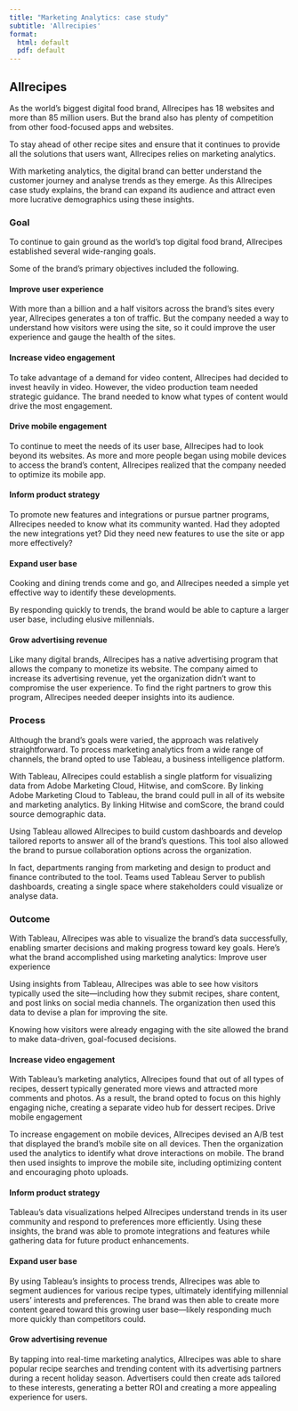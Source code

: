 ```yaml
---
title: "Marketing Analytics: case study"
subtitle: 'Allrecipies'
format: 
  html: default
  pdf: default
---
```


## Allrecipes

As the world's biggest digital food brand, Allrecipes has 18 websites and more than 85 million users.
But the brand also has plenty of competition from other food-focused apps and websites.

To stay ahead of other recipe sites and ensure that it continues to provide all the solutions that users want, Allrecipes relies on marketing analytics.

With marketing analytics, the digital brand can better understand the customer journey and analyse trends as they emerge.
As this Allrecipes case study explains, the brand can expand its audience and attract even more lucrative demographics using these insights.

### Goal

To continue to gain ground as the world's top digital food brand, Allrecipes established several wide-ranging goals.

Some of the brand's primary objectives included the following.

#### Improve user experience

With more than a billion and a half visitors across the brand's sites every year, Allrecipes generates a ton of traffic.
But the company needed a way to understand how visitors were using the site, so it could improve the user experience and gauge the health of the sites.

#### Increase video engagement

To take advantage of a demand for video content, Allrecipes had decided to invest heavily in video.
However, the video production team needed strategic guidance.
The brand needed to know what types of content would drive the most engagement.

#### Drive mobile engagement

To continue to meet the needs of its user base, Allrecipes had to look beyond its websites.
As more and more people began using mobile devices to access the brand's content, Allrecipes realized that the company needed to optimize its mobile app.

#### Inform product strategy

To promote new features and integrations or pursue partner programs, Allrecipes needed to know what its community wanted.
Had they adopted the new integrations yet?
Did they need new features to use the site or app more effectively?

#### Expand user base

Cooking and dining trends come and go, and Allrecipes needed a simple yet effective way to identify these developments.

By responding quickly to trends, the brand would be able to capture a larger user base, including elusive millennials.

#### Grow advertising revenue

Like many digital brands, Allrecipes has a native advertising program that allows the company to monetize its website.
The company aimed to increase its advertising revenue, yet the organization didn't want to compromise the user experience.
To find the right partners to grow this program, Allrecipes needed deeper insights into its audience.

### Process

Although the brand's goals were varied, the approach was relatively straightforward.
To process marketing analytics from a wide range of channels, the brand opted to use Tableau, a business intelligence platform.

With Tableau, Allrecipes could establish a single platform for visualizing data from Adobe Marketing Cloud, Hitwise, and comScore.
By linking Adobe Marketing Cloud to Tableau, the brand could pull in all of its website and marketing analytics.
By linking Hitwise and comScore, the brand could source demographic data.

Using Tableau allowed Allrecipes to build custom dashboards and develop tailored reports to answer all of the brand's questions.
This tool also allowed the brand to pursue collaboration options across the organization.

In fact, departments ranging from marketing and design to product and finance contributed to the tool.
Teams used Tableau Server to publish dashboards, creating a single space where stakeholders could visualize or analyse data.

### Outcome

With Tableau, Allrecipes was able to visualize the brand's data successfully, enabling smarter decisions and making progress toward key goals.
Here's what the brand accomplished using marketing analytics: Improve user experience

Using insights from Tableau, Allrecipes was able to see how visitors typically used the site---including how they submit recipes, share content, and post links on social media channels.
The organization then used this data to devise a plan for improving the site.

Knowing how visitors were already engaging with the site allowed the brand to make data-driven, goal-focused decisions.

#### Increase video engagement

With Tableau's marketing analytics, Allrecipes found that out of all types of recipes, dessert typically generated more views and attracted more comments and photos.
As a result, the brand opted to focus on this highly engaging niche, creating a separate video hub for dessert recipes.
Drive mobile engagement

To increase engagement on mobile devices, Allrecipes devised an A/B test that displayed the brand's mobile site on all devices.
Then the organization used the analytics to identify what drove interactions on mobile.
The brand then used insights to improve the mobile site, including optimizing content and encouraging photo uploads.

#### Inform product strategy

Tableau's data visualizations helped Allrecipes understand trends in its user community and respond to preferences more efficiently.
Using these insights, the brand was able to promote integrations and features while gathering data for future product enhancements.

#### Expand user base

By using Tableau's insights to process trends, Allrecipes was able to segment audiences for various recipe types, ultimately identifying millennial users' interests and preferences.
The brand was then able to create more content geared toward this growing user base---likely responding much more quickly than competitors could.

#### Grow advertising revenue

By tapping into real-time marketing analytics, Allrecipes was able to share popular recipe searches and trending content with its advertising partners during a recent holiday season.
Advertisers could then create ads tailored to these interests, generating a better ROI and creating a more appealing experience for users.
